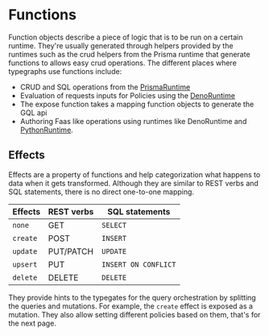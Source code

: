 # Functions

Function objects describe a piece of logic that is to be run on a certain runtime.
They're usually generated through helpers provided by the runtimes such as the crud helpers from the Prisma runtime that generate functions to allows easy crud operations.
The different places where typegraphs use functions include:

- CRUD and SQL operations from the [PrismaRuntime](/docs/reference/runtimes/prisma)
- Evaluation of requests inputs for Policies using the [DenoRuntime](/docs/reference/runtimes/deno)
- The expose function takes a mapping function objects to generate the GQL api
- Authoring Faas like operations using runtimes like DenoRuntime and [PythonRuntime](/docs/reference/runtimes/python).

## Effects

Effects are a property of functions and help categorization what happens to data when it gets transformed. Although they are similar to REST verbs and SQL statements, there is no direct one-to-one mapping.

| Effects  | REST verbs | SQL statements       |
| -------- | ---------- | -------------------- |
| `none`   | GET        | `SELECT`             |
| `create` | POST       | `INSERT`             |
| `update` | PUT/PATCH  | `UPDATE`             |
| `upsert` | PUT        | `INSERT ON CONFLICT` |
| `delete` | DELETE     | `DELETE`             |

They provide hints to the typegates for the query orchestration by splitting the queries and mutations. For example, the `create` effect is exposed as a mutation. They also allow setting different policies based on them, that's for the next page.
